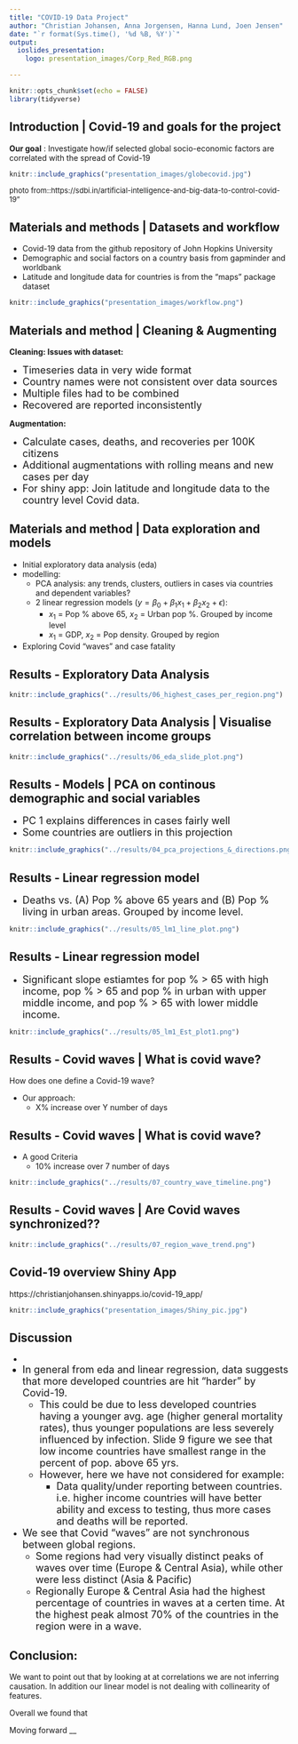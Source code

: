 ```yaml
---
title: "COVID-19 Data Project"
author: "Christian Johansen, Anna Jorgensen, Hanna Lund, Joen Jensen"
date: "`r format(Sys.time(), '%d %B, %Y')`"
output:
  ioslides_presentation:
    logo: presentation_images/Corp_Red_RGB.png

---
```


```r
knitr::opts_chunk$set(echo = FALSE)
library(tidyverse)
```

## Introduction | Covid-19 and goals for the project

**Our goal** : Investigate how/if selected global socio-economic factors are correlated with the spread of Covid-19


```r
knitr::include_graphics("presentation_images/globecovid.jpg")
```
<font size="2"> photo from::https://sdbi.in/artificial-intelligence-and-big-data-to-control-covid-19"</font>

## Materials and methods | Datasets and workflow
- Covid-19 data from the github repository of John Hopkins University 
- Demographic and social factors on a country basis from gapminder and worldbank
- Latitude and longitude data for countries is from the "maps" package dataset

```r
knitr::include_graphics("presentation_images/workflow.png")
```
 
## Materials and method | Cleaning & Augmenting

**Cleaning: Issues with dataset:**

- <font size="4">Timeseries data in very wide format</font>
- <font size="4">Country names were not consistent over data sources</font>
- <font size="4">Multiple files had to be combined</font>
- <font size="4">Recovered are reported inconsistently</font>

**Augmentation:**

- <font size="4">Calculate cases, deaths, and recoveries per 100K citizens</font>
- <font size="4">Additional augmentations with rolling means and new cases per day</font>
- <font size="4">For shiny app: Join latitude and longitude data to the country level Covid data.</font>



## Materials and method | Data exploration and models

- Initial exploratory data analysis (eda)
- modelling:
  * PCA analysis: any trends, clusters, outliers in cases via countries and dependent variables?
  * 2 linear regression models ($y=\beta_0 + \beta_1 x_1+ \beta_2 x_2 + \epsilon$):
    +  $x_1$ = Pop % above 65, $x_2$ = Urban pop %. Grouped by income level
    +  $x_1$ = GDP, $x_2$ = Pop density. Grouped by region
    
- Exploring Covid "waves" and case fatality

## Results - Exploratory Data Analysis

```r
knitr::include_graphics("../results/06_highest_cases_per_region.png")
```

## Results - Exploratory Data Analysis | Visualise correlation between income groups

```r
knitr::include_graphics("../results/06_eda_slide_plot.png")
```


## Results - Models | PCA on continous demographic and social variables 
- <font size="4"> PC 1 explains differences in cases fairly well</font>
- <font size="4"> Some countries are outliers in this projection</font>

```r
knitr::include_graphics("../results/04_pca_projections_&_directions.png")
```

## Results - Linear regression model
- <font size="4"> Deaths vs. (A) Pop % above 65 years and (B) Pop % living in urban areas. Grouped by income level. </font>

```r
knitr::include_graphics("../results/05_lm1_line_plot.png")
```

## Results - Linear regression model
- <font size="4"> Significant slope estiamtes for pop % > 65 with high income, pop % > 65 and pop % in urban with upper middle income, and pop % > 65 with lower middle income. </font>

```r
knitr::include_graphics("../results/05_lm1_Est_plot1.png")
```

## Results - Covid waves | What is covid wave?

How does one define a Covid-19 wave?

- Our approach:
  * X% increase over Y number of days

## Results - Covid waves | What is covid wave?

- A good Criteria
  * 10% increase over 7 number of days
  
```r
knitr::include_graphics("../results/07_country_wave_timeline.png")
```

## Results - Covid waves | Are Covid waves synchronized??
```r
knitr::include_graphics("../results/07_region_wave_trend.png")
```

## Covid-19 overview Shiny App

https://christianjohansen.shinyapps.io/covid-19_app/

```r
knitr::include_graphics("presentation_images/Shiny_pic.jpg")
```

## Discussion
- <font size="4"> 
- In general from eda and linear regression, data suggests that more developed countries are  hit "harder" by Covid-19. 
  * This could be due to less developed countries having a younger avg. age (higher general mortality rates), thus younger populations are less severely influenced by infection. Slide 9 figure we see that low income countries have smallest range in the percent of pop. above 65 yrs. 
  * However, here we have not considered for example:
    - Data quality/under reporting between countries. i.e. higher income countries will have better ability and excess to testing, thus more cases and deaths will be reported.
    
- We see that Covid "waves" are not synchronous between global regions. 
  * Some regions had very visually distinct peaks of waves over time (Europe & Central Asia), while other were less distinct (Asia & Pacific)
  * Regionally Europe & Central Asia had the highest percentage of countries in waves at a certen time. At the highest peak almost 70% of the countries in the region were in a wave.  </font>

 
## Conclusion: 

We want to point out that by looking at at correlations we are not inferring causation. 
In addition our linear model is not dealing with collinearity of features.

Overall we found that 

Moving forward __ 
